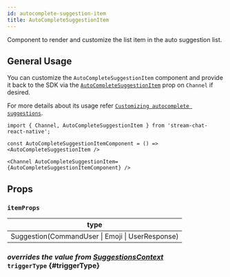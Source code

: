 ```yaml
---
id: autocomplete-suggestion-item
title: AutoCompleteSuggestionItem
---
```



Component to render and customize the list item in the auto suggestion list.

## General Usage

You can customize the `AutoCompleteSuggestionItem` component and provide it back to the SDK via the [`AutoCompleteSuggestionItem`](../../core-components/channel.mdx#AutoCompleteSuggestionItem) prop on `Channel` if desired.

For more details about its usage refer [`Customizing autocomplete suggestions`](../../guides/auto_complete_suggestion_list_customizations.mdx).

```tsx
import { Channel, AutoCompleteSuggestionItem } from 'stream-chat-react-native';

const AutoCompleteSuggestionItemComponent = () => <AutoCompleteSuggestionItem />

<Channel AutoCompleteSuggestionItem={AutoCompleteSuggestionItemComponent} />
```

## Props

### `itemProps`

| type                                             |
| ------------------------------------------------ |
| Suggestion(CommandUser \| Emoji \| UserResponse) |

### <div class="label description">_overrides the value from [SuggestionsContext](../../contexts/suggestions_context.mdx#triggertype)_</div> `triggerType` {#triggerType}

<TriggerType />
